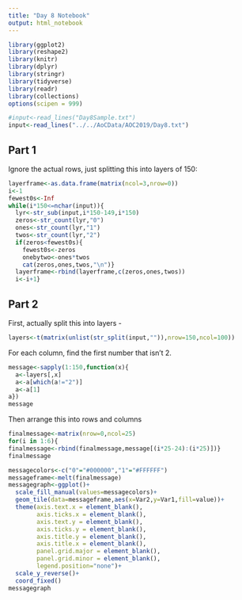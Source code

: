 ```yaml
---
title: "Day 8 Notebook"
output: html_notebook
---
```


```r
library(ggplot2)
library(reshape2)
library(knitr)
library(dplyr)
library(stringr)
library(tidyverse)
library(readr)
library(collections)
options(scipen = 999)
```

```r
#input<-read_lines("Day8Sample.txt")
input<-read_lines("../../AoCData/AOC2019/Day8.txt")

```
## Part 1
Ignore the actual rows, just splitting this into layers of 150:

```r
layerframe<-as.data.frame(matrix(ncol=3,nrow=0))
i<-1
fewest0s<-Inf
while(i*150<=nchar(input)){
  lyr<-str_sub(input,i*150-149,i*150)
  zeros<-str_count(lyr,"0")
  ones<-str_count(lyr,"1")
  twos<-str_count(lyr,"2")
  if(zeros<fewest0s){
    fewest0s<-zeros
    onebytwo<-ones*twos
    cat(zeros,ones,twos,"\n")}
  layerframe<-rbind(layerframe,c(zeros,ones,twos))
  i<-i+1}


```

## Part 2
First, actually split this into layers - 
```r
layers<-t(matrix(unlist(str_split(input,"")),nrow=150,ncol=100))
```
For each column, find the first number that isn't 2.
```r
message<-sapply(1:150,function(x){
  a<-layers[,x]
  a<-a[which(a!="2")]
  a<-a[1]
a})
message

```
Then arrange this into rows and columns
```r
finalmessage<-matrix(nrow=0,ncol=25)
for(i in 1:6){
finalmessage<-rbind(finalmessage,message[(i*25-24):(i*25)])}
finalmessage
```

```r
messagecolors<-c("0"="#000000","1"="#FFFFFF")
messageframe<-melt(finalmessage)
messagegraph<-ggplot()+
  scale_fill_manual(values=messagecolors)+
  geom_tile(data=messageframe,aes(x=Var2,y=Var1,fill=value))+
  theme(axis.text.x = element_blank(),
        axis.ticks.x = element_blank(),
        axis.text.y = element_blank(),
        axis.ticks.y = element_blank(),
        axis.title.y = element_blank(),
        axis.title.x = element_blank(),
        panel.grid.major = element_blank(),
        panel.grid.minor = element_blank(),
        legend.position="none")+
  scale_y_reverse()+
  coord_fixed()
messagegraph
```